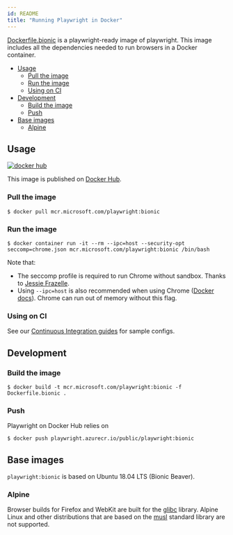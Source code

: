 ```yaml
---
id: README
title: "Running Playwright in Docker"
---
```



[Dockerfile.bionic](https://github.com/microsoft/playwright/blob/master/utils/docker/Dockerfile.bionic) is a playwright-ready image of playwright.
This image includes all the dependencies needed to run browsers in a Docker
container.

<!-- GEN:toc -->
- [Usage](#usage)
  * [Pull the image](#pull-the-image)
  * [Run the image](#run-the-image)
  * [Using on CI](#using-on-ci)
- [Development](#development)
  * [Build the image](#build-the-image)
  * [Push](#push)
- [Base images](#base-images)
  * [Alpine](#alpine)
<!-- GEN:stop -->

## Usage

[![docker hub](https://img.shields.io/badge/docker-mcr.microsoft.com%2Fplaywright-blue)](https://hub.docker.com/_/microsoft-playwright)

This image is published on [Docker Hub](https://hub.docker.com/_/microsoft-playwright).

### Pull the image

```
$ docker pull mcr.microsoft.com/playwright:bionic
```

### Run the image

```
$ docker container run -it --rm --ipc=host --security-opt seccomp=chrome.json mcr.microsoft.com/playwright:bionic /bin/bash
```

Note that:

* The seccomp profile is required to run Chrome without sandbox. Thanks to [Jessie Frazelle](https://github.com/jessfraz/dotfiles/blob/master/etc/docker/seccomp/chrome.json).
* Using `--ipc=host` is also recommended when using Chrome ([Docker docs](https://docs.docker.com/engine/reference/run/#ipc-settings---ipc)). Chrome can run out of memory without this flag.

### Using on CI

See our [Continuous Integration guides](../ci.mdx) for sample configs.

## Development

### Build the image

```
$ docker build -t mcr.microsoft.com/playwright:bionic -f Dockerfile.bionic .
```

### Push

Playwright on Docker Hub relies on

```
$ docker push playwright.azurecr.io/public/playwright:bionic
```

## Base images

`playwright:bionic` is based on Ubuntu 18.04 LTS (Bionic Beaver).

### Alpine

Browser builds for Firefox and WebKit are built for the [glibc](https://en.wikipedia.org/wiki/GNU_C_Library) library. Alpine Linux and other distributions that are based on the [musl](https://en.wikipedia.org/wiki/Musl) standard library are not supported.
